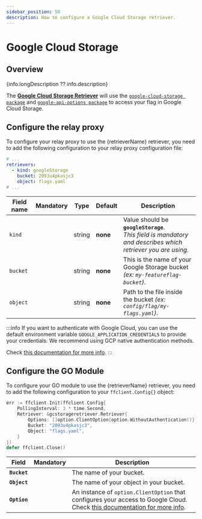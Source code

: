 ```yaml
---
sidebar_position: 50
description: How to configure a Google Cloud Storage retriever.
---
```


# Google Cloud Storage

## Overview
{info.longDescription ?? info.description}

The [**Google Cloud Storage Retriever**](https://pkg.go.dev/github.com/thomaspoignant/go-feature-flag/retriever/gcstorageretriever/#Retriever) will use the [`google-cloud-storage package`](https://pkg.go.dev/cloud.google.com/go/storage) and [`google-api-options package`](https://pkg.go.dev/google.golang.org/api/option) to access your flag in Google Cloud Storage.

## Configure the relay proxy

To configure your relay proxy to use the {retrieverName} retriever, you need to add the following
configuration to your relay proxy configuration file:

```yaml title="goff-proxy.yaml"
# ...
retrievers:
  - kind: googleStorage
    bucket: 2093u4pkasjc3
    object: flags.yaml
# ...
```

| Field name |   Mandatory   | Type   | Default  | Description                                                                                                     |
|------------|:-------------:|--------|----------|-----------------------------------------------------------------------------------------------------------------|
| `kind`     | <Mandatory /> | string | **none** | Value should be **`googleStorage`**.<br/>_This field is mandatory and describes which retriever you are using._ |
| `bucket`   | <Mandatory /> | string | **none** | This is the name of your Google Storage bucket _(ex: `my-featureflag-bucket`)_.                                 |
| `object`   | <Mandatory /> | string | **none** | Path to the file inside the bucket _(ex: `config/flag/my-flags.yaml`)_.                                         |

:::info
If you want to authenticate with Google Cloud, you can use the default environment variable `GOOGLE_APPLICATION_CREDENTIALS` to provide your credentials.
We recommend using GCP native authentication methods.

Check [this documentation for more info](https://cloud.google.com/docs/authentication).
:::

## Configure the GO Module
To configure your GO module to use the {retrieverName} retriever, you need to add the following
configuration to your `ffclient.Config{}` object:

```go title="example.go"
err := ffclient.Init(ffclient.Config{
    PollingInterval: 3 * time.Second,
    Retriever: &gcstorageretriever.Retriever{
	    Options: []option.ClientOption{option.WithoutAuthentication()},
		Bucket: "2093u4pkasjc3",
		Object: "flags.yaml",
	}
})
defer ffclient.Close()
```


| Field        |    Mandatory     | Description                                                                                                                                                                     |
|--------------|:----------------:|---------------------------------------------------------------------------------------------------------------------------------------------------------------------------------|
| **`Bucket`** |  <Mandatory />   | The name of your bucket.                                                                                                                                                        |
| **`Object`** |  <Mandatory />   | The name of your object in your bucket.                                                                                                                                         |
| **`Option`** | <NotMandatory /> | An instance of `option.ClientOption` that configures your access to Google Cloud. <br/> Check [this documentation for more info](https://cloud.google.com/docs/authentication). |
